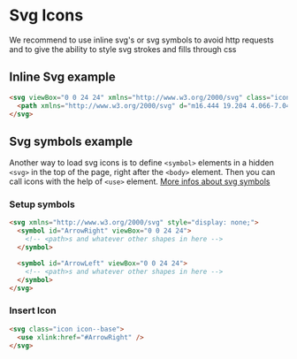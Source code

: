 
<Meta title="Foundations/Icons/Implementation" />

# Svg Icons

We recommend to use inline svg's or svg symbols to avoid http requests and to give the ability to style svg strokes and fills through css

## Inline Svg example

```html
<svg viewBox="0 0 24 24" xmlns="http://www.w3.org/2000/svg" class="icon icon--2xl ">
  <path xmlns="http://www.w3.org/2000/svg" d="m16.444 19.204 4.066-7.044-4.066-7.044-.65.375 3.633 6.294h-15.187v.75h15.187l-3.633 6.294z" />
</svg>
```


## Svg symbols example

Another way to load svg icons is to define `<symbol>` elements in a hidden `<svg>` in the top of the page, right after the `<body>` element. Then you can call icons with the help of `<use>` element.
[More infos about svg symbols](https://developer.mozilla.org/en-US/docs/Web/SVG/Element/symbol)
### Setup symbols
```html
<svg xmlns="http://www.w3.org/2000/svg" style="display: none;">
  <symbol id="ArrowRight" viewBox="0 0 24 24">
    <!-- <path>s and whatever other shapes in here -->
  </symbol>

  <symbol id="ArrowLeft" viewBox="0 0 24 24">
    <!-- <path>s and whatever other shapes in here -->
  </symbol>
</svg>
```

### Insert Icon
```html
<svg class="icon icon--base">
  <use xlink:href="#ArrowRight" />
</svg>
```



